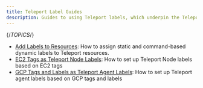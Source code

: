 ```yaml
---
title: Teleport Label Guides
description: Guides to using Teleport labels, which underpin the Teleport role-based access controls system.
---
```


{/*TOPICS*/}

- [Add Labels to Resources](labels/labels.mdx): How to assign static and command-based dynamic labels to Teleport resources.
- [EC2 Tags as Teleport Node Labels](labels/ec2-tags.mdx): How to set up Teleport Node labels based on EC2 tags
- [GCP Tags and Labels as Teleport Agent Labels](labels/gcp-tags.mdx): How to set up Teleport agent labels based on GCP tags and labels

